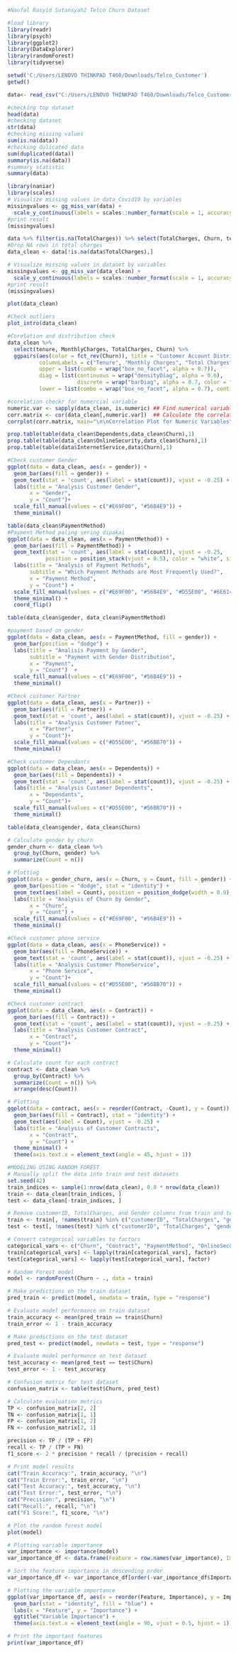 ```{r}
#Naufal Rasyid Sutansyah2 Telco Churn Dataset

#load library
library(readr)
library(psych)
library(ggplot2)
library(DataExplorer)
library(randomForest)
library(tidyverse)
```

```{r}
setwd('C:/Users/LENOVO THINKPAD T460/Downloads/Telco_Customer')
getwd()

data<- read_csv("C:/Users/LENOVO THINKPAD T460/Downloads/Telco_Customer/TelcoCustomerChurn.csv")
```
```{r}
#checking top dataset
head(data)
#checking dataset
str(data)
#checking missing values
sum(is.na(data))
#checking dulicated data
sum(duplicated(data))
summary(is.na(data))
#summary statistic
summary(data)
```
```{r}
library(naniar)
library(scales)
# Visualize missing values in data_Covid19 by variables
missingvalues <- gg_miss_var(data) +
  scale_y_continuous(labels = scales::number_format(scale = 1, accuracy = 1, big.mark = ",", decimal.mark = "."))
#print result
(missingvalues)
```
```{r}
data %>% filter(is.na(TotalCharges)) %>% select(TotalCharges, Churn, tenure, MonthlyCharges)
#Drop NA rows in total charges
data_clean <- data[!is.na(data$TotalCharges),]

# Visualize missing values in dataset by variables
missingvalues <- gg_miss_var(data_clean) +
  scale_y_continuous(labels = scales::number_format(scale = 1, accuracy = 1, big.mark = ",", decimal.mark = "."))
#print result
(missingvalues)

```

```{r}
plot(data_clean)
```

```{r}
#Check outliers
plot_intro(data_clean)
```
```{r}
#Corelation and distribution check
data_clean %>% 
  select(tenure, MonthlyCharges, TotalCharges, Churn) %>%
  ggpairs(aes(color = fct_rev(Churn)), title = "Customer Account Distributions and Correlations \n",
          columnLabels = c("Tenure", "Monthly Charges", "Total Charges", "Churn"),
          upper = list(combo = wrap("box_no_facet", alpha = 0.7)),
          diag = list(continuous = wrap("densityDiag", alpha = 0.6), 
                      discrete = wrap("barDiag", alpha = 0.7, color = "grey30")),
          lower = list(combo = wrap("box_no_facet", alpha = 0.7), continuous = wrap("smooth", alpha = 0.15)))
```
```{r}
#corelation checkr for numercial variable
numeric.var <- sapply(data_clean, is.numeric) ## Find numerical variables
corr.matrix <- cor(data_clean[,numeric.var])  ## Calculate the correlation matrix
corrplot(corr.matrix, main="\n\nCorrelation Plot for Numeric Variables", method="number")
```


```{r}
prop.table(table(data_clean$Dependents,data_clean$Churn),1)
prop.table(table(data_clean$OnlineSecurity,data_clean$Churn),1)
prop.table(table(data$InternetService,data$Churn),1)
```
```{r}
#Check customer Gender
ggplot(data = data_clean, aes(x = gender)) +
  geom_bar(aes(fill = gender)) + 
  geom_text(stat = 'count', aes(label = stat(count)), vjust = -0.25) +
  labs(title = "Analysis Customer Gender",
       x = "Gender",
       y = "Count")+
  scale_fill_manual(values = c("#E69F00", "#56B4E9")) +
  theme_minimal()
```

```{r}
table(data_clean$PaymentMethod)
#Payment Method paling sering dipakai
ggplot(data = data_clean, aes(x = PaymentMethod)) +
  geom_bar(aes(fill = PaymentMethod)) + 
  geom_text(stat = 'count', aes(label = stat(count)), vjust = -0.25, 
            position = position_stack(vjust = 0.5), color = "white", size = 4) +
  labs(title = "Analysis of Payment Methods",
       subtitle = "Which Payment Methods are Most Frequently Used?",
       x = "Payment Method",
       y = "Count") +
  scale_fill_manual(values = c("#E69F00", "#56B4E9", "#D55E00", "#6E614D")) +
  theme_minimal() + 
  coord_flip()

```

```{r}
table(data_clean$gender, data_clean$PaymentMethod)

#payment based on gender
ggplot(data = data_clean, aes(x = PaymentMethod, fill = gender)) +
  geom_bar(position = "dodge") + 
  labs(title = "Analisis Payment by Gender",
       subtitle = "Payment with Gender Distribution",
       x = "Payment",
       y = "Count")  +
  scale_fill_manual(values = c("#E69F00", "#56B4E9")) +
  theme_minimal()
```
```{r}
#Check customer Partner
ggplot(data = data_clean, aes(x = Partner)) + 
  geom_bar(aes(fill = Partner)) + 
  geom_text(stat = 'count', aes(label = stat(count)), vjust = -0.25) +
  labs(title = "Analysis Customer Patner",
       x = "Partner",
       y = "Count")+
  scale_fill_manual(values = c("#D55E00", "#56BB70")) +
  theme_minimal()
```
```{r}
#Check customer Dependants
ggplot(data = data_clean, aes(x = Dependents)) + 
  geom_bar(aes(fill = Dependents)) + 
  geom_text(stat = 'count', aes(label = stat(count)), vjust = -0.25) +
  labs(title = "Analysis Customer Dependents",
       x = "Dependants",
       y = "Count")+
  scale_fill_manual(values = c("#D55E00", "#56BB70")) +
  theme_minimal()
```

```{r}
table(data_clean$gender, data_clean$Churn)

# Calculate gender by churn
gender_churn <- data_clean %>%
  group_by(Churn, gender) %>%
  summarize(Count = n())

# Plotting
ggplot(data = gender_churn, aes(x = Churn, y = Count, fill = gender)) +
  geom_bar(position = "dodge", stat = "identity") +
  geom_text(aes(label = Count), position = position_dodge(width = 0.9), vjust = -0.5, color = "black") +
  labs(title = "Analysis of Churn by Gender",
       x = "Churn",
       y = "Count") +
  scale_fill_manual(values = c("#E69F00", "#56B4E9")) +
  theme_minimal()


```
```{r}
#Check customer phone service
ggplot(data = data_clean, aes(x = PhoneService)) + 
  geom_bar(aes(fill = PhoneService)) + 
  geom_text(stat = 'count', aes(label = stat(count)), vjust = -0.25) +
  labs(title = "Analysis Customer PhoneService",
       x = "Phone Service",
       y = "Count")+
  scale_fill_manual(values = c("#D55E00", "#56BB70")) +
  theme_minimal()

```
```{r}
#Check customer contract
ggplot(data = data_clean, aes(x = Contract)) + 
  geom_bar(aes(fill = Contract)) + 
  geom_text(stat = 'count', aes(label = stat(count)), vjust = -0.25) +
  labs(title = "Analysis Customer Contract",
       x = "Contract",
       y = "Count")+
  theme_minimal()

# Calculate count for each contract
contract <- data_clean %>%
  group_by(Contract) %>%
  summarize(Count = n()) %>%
  arrange(desc(Count))

# Plotting
ggplot(data = contract, aes(x = reorder(Contract, -Count), y = Count)) +
  geom_bar(aes(fill = Contract), stat = "identity") +
  geom_text(aes(label = Count), vjust = -0.25) +
  labs(title = "Analysis of Customer Contracts",
       x = "Contract",
       y = "Count") +
  theme_minimal() +
  theme(axis.text.x = element_text(angle = 45, hjust = 1))


```


```{r}
#MODELING USING RANDOM FOREST
# Manually split the data into train and test datasets
set.seed(42)
train_indices <- sample(1:nrow(data_clean), 0.8 * nrow(data_clean))
train <- data_clean[train_indices, ]
test <- data_clean[-train_indices, ]

# Remove customerID, TotalCharges, and Gender columns from train and test datasets
train <- train[, !names(train) %in% c("customerID", "TotalCharges", "gender")]
test <- test[, !names(test) %in% c("customerID", "TotalCharges", "gender")]

# Convert categorical variables to factors
categorical_vars <- c("Churn", "Contract", "PaymentMethod", "OnlineSecurity", "TechSupport", "InternetService", "OnlineBackup")
train[categorical_vars] <- lapply(train[categorical_vars], factor)
test[categorical_vars] <- lapply(test[categorical_vars], factor)

# Random Forest model
model <- randomForest(Churn ~ ., data = train)

# Make predictions on the train dataset
pred_train <- predict(model, newdata = train, type = "response")

# Evaluate model performance on train dataset
train_accuracy <- mean(pred_train == train$Churn)
train_error <- 1 - train_accuracy

# Make predictions on the test dataset
pred_test <- predict(model, newdata = test, type = "response")

# Evaluate model performance on test dataset
test_accuracy <- mean(pred_test == test$Churn)
test_error <- 1 - test_accuracy

# Confusion matrix for test dataset
confusion_matrix <- table(test$Churn, pred_test)

# Calculate evaluation metrics
TP <- confusion_matrix[2, 2]
TN <- confusion_matrix[1, 1]
FP <- confusion_matrix[1, 2]
FN <- confusion_matrix[2, 1]

precision <- TP / (TP + FP)
recall <- TP / (TP + FN)
f1_score <- 2 * precision * recall / (precision + recall)

# Print model results
cat("Train Accuracy:", train_accuracy, "\n")
cat("Train Error:", train_error, "\n")
cat("Test Accuracy:", test_accuracy, "\n")
cat("Test Error:", test_error, "\n")
cat("Precision:", precision, "\n")
cat("Recall:", recall, "\n")
cat("F1 Score:", f1_score, "\n")

# Plot the random forest model
plot(model)

```

```{r}
# Plotting variable importance
var_importance <- importance(model)
var_importance_df <- data.frame(Feature = row.names(var_importance), Importance = var_importance[, "MeanDecreaseGini"])

# Sort the feature importance in descending order
var_importance_df <- var_importance_df[order(-var_importance_df$Importance), ]

# Plotting the variable importance
ggplot(var_importance_df, aes(x = reorder(Feature, Importance), y = Importance)) +
  geom_bar(stat = "identity", fill = "blue") +
  labs(x = "Feature", y = "Importance") +
  ggtitle("Variable Importance") +
  theme(axis.text.x = element_text(angle = 90, vjust = 0.5, hjust = 1))

# Print the important features
print(var_importance_df)
```

